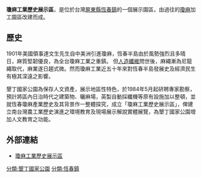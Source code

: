 '''瓊麻工業歷史展示區'''，是位於台灣[[屏東縣|屏東縣]][[恆春鎮|恆春鎮]]的一個展示園區，由過往的[[瓊麻|瓊麻]]加工園區改建而成。

==歷史==
1901年美國領事達文生先生自中美洲引進瓊麻，恆春半島由於風勢強烈且多晴日，麻質堅韌優良，為全台瓊麻工業之重鎮。
但[[人造纖維|人造纖維]]問世後，麻繩漸為尼龍繩取代，麻業遂日趨式微。然而瓊麻工業近五十年來對恆春半島發展史及經濟民生有極其深遠之影響。

墾丁國家公園為保存人文資產，展示地區性特色，於1984年5月起研聘專家勘察，預計將區內日治時代之建築物、曬麻場，英製自動採纖機等原有設施加以整頓，並就恆春瓊麻產業歷史及其背景作一整體探究，成立「瓊麻工業歷史展示區」，俾建立南台灣農工業歷史演進之環境教育及現場展示解說實體展覽，為墾丁國家公園增加人文教育之功能。

==外部連結==
*[https://www.ktnp.gov.tw/News_Content2.aspx?n=5C28A0E32DF925F9&sms=C88B5251F308CE96&s=ED55850F71659492 瓊麻工業歷史展示區] {{Wayback|url=https://www.ktnp.gov.tw/News_Content2.aspx?n=5C28A0E32DF925F9&sms=C88B5251F308CE96&s=ED55850F71659492 |date=20210122133012 }}

[[分類:墾丁國家公園|分類:墾丁國家公園]]
[[分類:恆春鎮|分類:恆春鎮]]